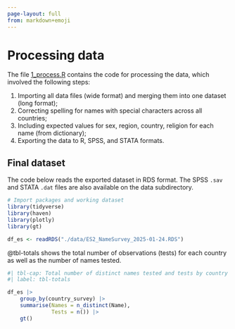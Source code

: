 ```yaml
---
page-layout: full
from: markdown+emoji
---
```


# Processing data

The file [1_process.R](1_process.R) contains the 
code for processing the data, which involved the following steps:   

1) Importing all data files (wide format) and merging them into one dataset (long format);  
2) Correcting spelling for names with special characters across all countries;  
3) Including expected values for sex, region, country, religion for each name (from dictionary);  
4) Exporting the data to R, SPSS, and STATA formats. 

## Final dataset

The code below reads the exported dataset in RDS format. The SPSS `.sav` and STATA `.dat` files are also available on the data subdirectory. 

```r
# Import packages and working dataset
library(tidyverse)
library(haven)
library(plotly)
library(gt)

df_es <- readRDS("./data/ES2_NameSurvey_2025-01-24.RDS")

```

@tbl-totals shows the total number of observations (tests) for each country as well as the number of names tested.  


```r
#| tbl-cap: Total number of distinct names tested and tests by country
#| label: tbl-totals

df_es |> 
    group_by(country_survey) |>
    summarise(Names = n_distinct(Name),
              Tests = n()) |>
    gt()
```
